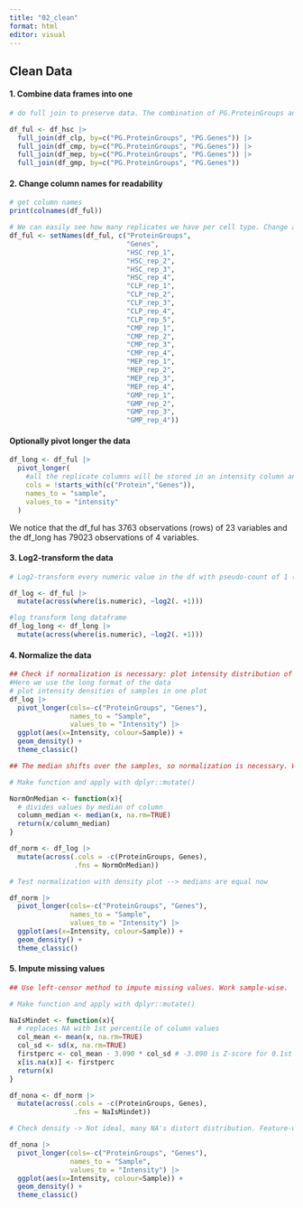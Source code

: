 ```yaml
---
title: "02_clean"
format: html
editor: visual
---
```


## Clean Data

#### 1. Combine data frames into one

```r

# do full join to preserve data. The combination of PG.ProteinGroups and PG.Genes is the same for all data frames, so we join by both columns

df_ful <- df_hsc |> 
  full_join(df_clp, by=c("PG.ProteinGroups", "PG.Genes")) |> 
  full_join(df_cmp, by=c("PG.ProteinGroups", "PG.Genes")) |> 
  full_join(df_mep, by=c("PG.ProteinGroups", "PG.Genes")) |>
  full_join(df_gmp, by=c("PG.ProteinGroups", "PG.Genes")) 
```

#### 2. Change column names for readability

```r

# get column names
print(colnames(df_ful))

# We can easily see how many replicates we have per cell type. Change all column names at once
df_ful <- setNames(df_ful, c("ProteinGroups",
                             "Genes",
                             "HSC_rep_1",
                             "HSC_rep_2",
                             "HSC_rep_3",
                             "HSC_rep_4",
                             "CLP_rep_1",
                             "CLP_rep_2",
                             "CLP_rep_3",
                             "CLP_rep_4",
                             "CLP_rep_5",
                             "CMP_rep_1",
                             "CMP_rep_2",
                             "CMP_rep_3",
                             "CMP_rep_4",
                             "MEP_rep_1",
                             "MEP_rep_2",
                             "MEP_rep_3",
                             "MEP_rep_4",
                             "GMP_rep_1",
                             "GMP_rep_2",
                             "GMP_rep_3",
                             "GMP_rep_4"))
```

#### Optionally pivot longer the data

```r
df_long <- df_ful |> 
  pivot_longer(
    #all the replicate columns will be stored in an intensity column and a sample column
    cols = !starts_with(c("Protein","Genes")), 
    names_to = "sample", 
    values_to = "intensity"
  )
```

We notice that the df_ful has 3763 observations (rows) of 23 variables and the df_long has 79023 observations of 4 variables.

#### 3. Log2-transform the data

```r

# Log2-transform every numeric value in the df with pseudo-count of 1 (to avoid zeros and negative values), to compress the range of intensities and achieve a log-normal distribution

df_log <- df_ful |> 
  mutate(across(where(is.numeric), ~log2(. +1)))
```

```r
#log transform long dataframe
df_log_long <- df_long |> 
  mutate(across(where(is.numeric), ~log2(. +1)))
```

#### 4. Normalize the data

```r

## Check if normalization is necessary: plot intensity distribution of each sample
#Here we use the long format of the data
# plot intensity densities of samples in one plot
df_log |> 
  pivot_longer(cols=-c("ProteinGroups", "Genes"), 
               names_to = "Sample",
               values_to = "Intensity") |> 
  ggplot(aes(x=Intensity, colour=Sample)) +
  geom_density() +
  theme_classic()
```

```r

## The median shifts over the samples, so normalization is necessary. We will use normalization to the median of each sample

# Make function and apply with dplyr::mutate()

NormOnMedian <- function(x){
  # divides values by median of column
  column_median <- median(x, na.rm=TRUE)
  return(x/column_median)
}

df_norm <- df_log |> 
  mutate(across(.cols = -c(ProteinGroups, Genes),
                .fns = NormOnMedian))
```

```r

# Test normalization with density plot --> medians are equal now

df_norm |> 
  pivot_longer(cols=-c("ProteinGroups", "Genes"), 
               names_to = "Sample",
               values_to = "Intensity") |> 
  ggplot(aes(x=Intensity, colour=Sample)) +
  geom_density() +
  theme_classic()

```

#### 5. Impute missing values

```r

## Use left-censor method to impute missing values. Work sample-wise.

# Make function and apply with dplyr::mutate()

NaIsMindet <- function(x){
  # replaces NA with 1st percentile of column values
  col_mean <- mean(x, na.rm=TRUE)
  col_sd <- sd(x, na.rm=TRUE)
  firstperc <- col_mean - 3.090 * col_sd # -3.090 is Z-score for 0.1st percentile
  x[is.na(x)] <- firstperc
  return(x)
}

df_nona <- df_norm |> 
  mutate(across(.cols = -c(ProteinGroups, Genes),
                .fns = NaIsMindet))

```

```r
# Check density -> Not ideal, many NA's distort distribution. Feature-wise would be ideal, b ut couldn't figure out how to operate NaIsMindet row-wise

df_nona |> 
  pivot_longer(cols=-c("ProteinGroups", "Genes"), 
               names_to = "Sample",
               values_to = "Intensity") |> 
  ggplot(aes(x=Intensity, colour=Sample)) +
  geom_density() +
  theme_classic()
```
